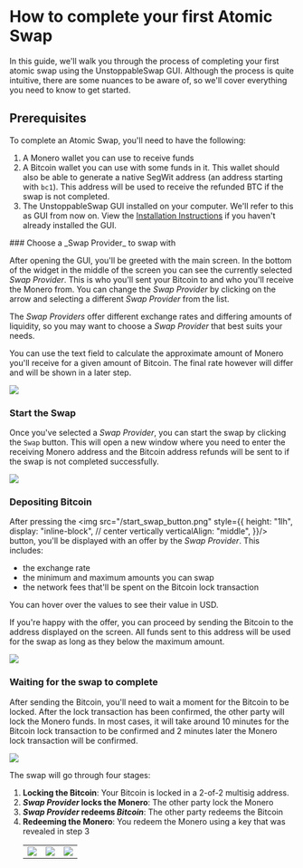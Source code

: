 # How to complete your first Atomic Swap

In this guide, we'll walk you through the process of completing your first atomic swap using the UnstoppableSwap GUI.
Although the process is quite intuitive, there are some nuances to be aware of, so we'll cover everything you need to know to get started.

## Prerequisites

To complete an Atomic Swap, you'll need to have the following:

1. A Monero wallet you can use to receive funds
2. A Bitcoin wallet you can use with some funds in it. This wallet should also be able to generate a native SegWit address (an address starting with `bc1`). This address will be used to receive the refunded BTC if the swap is not completed.
3. The UnstoppableSwap GUI installed on your computer. We'll refer to this as GUI from now on. View the [Installation Instructions](../getting_started/install_instructions) if you haven't already installed the GUI.

 
<Steps>
### Choose a _Swap Provider_ to swap with

After opening the GUI, you'll be greeted with the main screen. In the bottom of the widget in the middle of the screen you can see the currently selected _Swap Provider_. This is who you'll sent your Bitcoin to and who you'll receive the Monero from. You can change the _Swap Provider_ by clicking on the arrow and selecting a different _Swap Provider_ from the list.

The _Swap Providers_ offer different exchange rates and differing amounts of liquidity, so you may want to choose a _Swap Provider_ that best suits your needs.

You can use the text field to calculate the approximate amount of Monero you'll receive for a given amount of Bitcoin. The final rate however will differ and will be shown in a later step.

<img src="/first_swap_1.png" />

### Start the Swap

Once you've selected a _Swap Provider_, you can start the swap by clicking the `Swap` button. This will open a new window where you need to enter the receiving Monero address and the Bitcoin address refunds will be sent to if the swap is not completed successfully.

<img src="/first_swap_2.png" />

### Depositing Bitcoin

After pressing the <img src="/start_swap_button.png" style={{
    height: "1lh",
    display: "inline-block",
    // center vertically
    verticalAlign: "middle",
}}/> button, you'll be displayed with an offer by the _Swap Provider_. This includes:

- the exchange rate
- the minimum and maximum amounts you can swap
- the network fees that'll be spent on the Bitcoin lock transaction

You can hover over the values to see their value in USD.

If you're happy with the offer, you can proceed by sending the Bitcoin to the address displayed on the screen.
All funds sent to this address will be used for the swap as long as they below the maximum amount.

<img src="/first_swap_3.png" />

### Waiting for the swap to complete

After sending the Bitcoin, you'll need to wait a moment for the Bitcoin to be locked.
After the lock transaction has been confirmed, the other party will lock the Monero funds.
In most cases, it will take around 10 minutes for the Bitcoin lock transaction to be confirmed and 2 minutes later the Monero lock transaction will be confirmed.

<img src="/first_swap_4.png" />

The swap will go through four stages:

1. **Locking the Bitcoin**: Your Bitcoin is locked in a 2-of-2 multisig address.
2. **_Swap Provider_ locks the Monero**: The other party lock the Monero
3. **_Swap Provider_ redeems _Bitcoin_**: The other party redeems the Bitcoin
4. **Redeeming the Monero**: You redeem the Monero using a key that was revealed in step 3
   <table>
     <tr>
       <td>
         <img src="/first_swap_5.png" />
       </td>
       <td>
         <img src="/first_swap_6.png" />
       </td>
       <td>
         <img src="/first_swap_7.png" />
       </td>
     </tr>
   </table>

</Steps>
